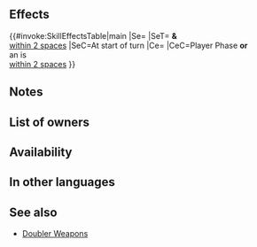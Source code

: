 {{Weapon Infobox
|tagid=SID_強化増幅の槍
|intID=4430
|image=wep_lc184
|exclusive=0
|weaponType=Lance
|cost=200
|might=10
|range=1
|effect=At start of turn, if unit is within 2 spaces of an ally, grants Atk/Def+6 to unit and allies within 2 spaces of unit for 1 turn. If unit initiates combat or is within 2 spaces of an ally, grants Atk/Spd/Def/Res+X to unit during combat (X = 4 + highest bonus on each stat between unit and allies within 2 spaces of unit; calculates each stat bonus independently).
|required=Steel Lance
|next=Doubler Lance+
|promotionRarity=5
|promotionTier=1
|properties=random_owner
}}
==Effects==
{{#invoke:SkillEffectsTable|main
|Se={{Eft|Bonuses|Atk/Def|6}}
|SeT={{Tgt|Unit}} '''&''' {{Tgt|Allies}}<br>[[within 2 spaces]]
|SeC=At start of turn
|Ce={{Eft|Temporary buffs|Atk/Spd/Def/Res|4 + highest {{SEt|Bonus}}<br>on {{Tgt|Unit}} & {{Tgt|Allies}}<br>[[within 2 spaces]]}}
|CeC=Player Phase '''or'''<br>an {{Tgt|Ally}} is<br>[[within 2 spaces]]
}}
==Notes==
{{Bonuses}}
{{IfUnitInitiates}}
{{TemporaryBufffromBonus|multiSource=1|source=unit or allies with the highest bonuses}}
==List of owners==
{{Skill Hero List}}
==Availability==
{{PassiveFocusList}}
{{PassiveDistributionList}}
{{PassiveCombatManualList}}
==In other languages==
{{OtherLanguages
|japanese=
|german=
|spanishEU=
|spanishLA=
|french=
|italian=
|chineseTW=
|portuguese=
}}
==See also==
{{See also skills|cond=Description LIKE '%Atk/Spd/Def/Res%=%highest bonus on%allies%within _ spaces%' AND Exclusive='1' AND Description NOT LIKE '%grants allies within _ spaces%' AND Name NOT LIKE 'Doubler%+'}}
* [[Skill families/Weapons#Doubler|Doubler Weapons]]
{{Weapons Navbox}}